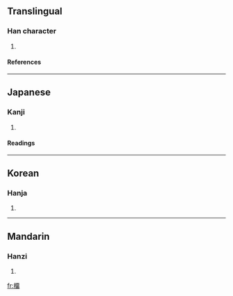 ==Translingual==
===Han character===
{{Han char|rn=75|rad=木|as=12|sn=16|four=|canj=木一中田 (DMLW)}}
# {{defn|Han|sort=木12}}
====References====
{{Han ref|kx=0552.290|dkj=15525|dj=0941.160|hdz=21287.060|uh=6A4A|ud=27210}}

----
==Japanese==
===Kanji===
{{ja-kanji|grade=|rs=木12}}
# {{defn|Japanese}} 
====Readings====
{{ja-readings|on=[[りょう]] (ryō), [[る]] (ru)|kun=[[ざくろ]] (zakuro)}}

----
==Korean==
===Hanja===
{{ko-hanja|hangeul=류>유|eumhun=|rv=ryu>yu|mr=ryu>yu|y=lyu>yu}}
# {{defn|Korean}}

----
==Mandarin==
===Hanzi===
{{cmn-hanzi|pin=[[liú]] ([[liu2]])|wg=liu<sup>2</sup>}}
# {{defn|Mandarin}}

[[fr:橊]]